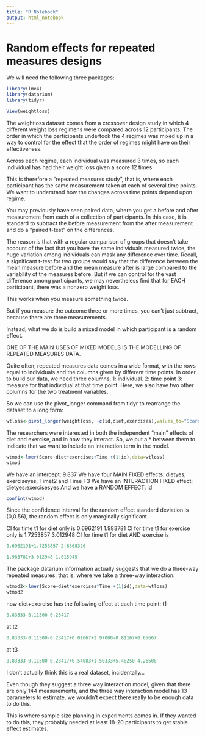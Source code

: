 ```yaml
---
title: "R Notebook"
output: html_notebook
---
```


# Random effects for repeated measures designs

We will need the following three packages:
```r
library(lme4)
library(datarium)
library(tidyr)
```

```r
View(weightloss)
```

The weightloss dataset comes from a crossover design study in which 4 different weight loss regimens were compared across 12 participants.  The order in which the participants undertook the 4 regimes was mixed up in a way to control for the effect that the order of regimes might have on their effectiveness.

Across each regime, each individual was measured 3 times, so each individual has had their weight loss given a score 12 times.

This is therefore a "repeated measures study", that is, where each participant has the same measurement taken at each of several time points.  We want to understand how the changes across time points depend upon regime.

You may previously have seen paired data, where you get a before and after measurement from each of a collection of participants.  In this case, it is standard to subtract the before measurement from the after measurement and do a "paired t-test" on the differences.

The reason is that with a regular comparison of groups that doesn't take account of the fact that you have the same individuals measured twice, the huge variation among individuals can mask any difference over time.  Recall, a significant t-test for two groups would say that the difference between the mean measure before and the mean measure after is large compared to the variability of the measures before.  But if we can control for the vast difference among participants, we may nevertheless find that for EACH participant, there was a nonzero weight loss.

This works when you measure something twice.

But if you measure the outcome three or more times, you can't just subtract, because there are three measurements.

Instead, what we do is build a mixed model in which participant is a random effect.

ONE OF THE MAIN USES OF MIXED MODELS IS THE MODELLING OF REPEATED MEASURES DATA.

Quite often, repeated measures data comes in a wide format, with the rows equal to individuals and the columns given by different time points.  In order to build our data, we need three columns, 1: individual.  2:  time point 3: measure for that individual at that time point.
Here, we also have two other columns for the two treatment variables.

So we can use the pivot_longer command from tidyr to rearrange the dataset to a long form:
```r
wtloss<-pivot_longer(weightloss, -c(id,diet,exercises),values_to="Score",names_to="Time")
```


The researchers were interested in both the independent "main" effects of diet and exercise, and in how they interact.  So, we put a * between them to indicate that we want to include an interaction term in the model.

```r
wtmod<-lmer(Score~diet*exercises+Time +(1|id),data=wtloss)
wtmod
```

We have an intercept:  9.837
We have four MAIN FIXED effects: dietyes, exerciseyes, Timet2 and Time T3
We have an INTERACTION FIXED effect: dietyes:exercisesyes
And we have a RANDOM EFFECT:  id

```r
confint(wtmod)
```

Since the confidence interval for the random effect standard deviation is (0,0.56), the random effect is only marginally significant

CI for time t1 for diet only is 0.6962191  1.983781
CI for time t1 for exercise only is 1.7253857  3.012948
CI for time t1 for diet AND exercise is 
```r
0.6962191+1.7253857-2.8368326
```
```r
1.983781+3.012948-1.015945
```

The package datarium information actually suggests that we do a three-way repeated measures, that is, where we take a three-way interaction:

```r
wtmod2<-lmer(Score~diet*exercises*Time +(1|id),data=wtloss)
wtmod2
```

now diet+exercise has the following effect at each time point:
t1
```r
0.83333-0.11500-0.23417
```

at t2
```r
0.83333-0.11500-0.23417+0.01667+1.97000-0.81167+0.65667
```

at t3
```r
0.83333-0.11500-0.23417+0.54083+1.50333+5.48250-4.26500
```

I don't actually think this is a real dataset, incidentally...

Even though they suggest a three way interaction model, given that there are only 144 measurements, and the three way interaction model has 13 parameters to estimate, we wouldn't expect there really to be enough data to do this.

This is where sample size planning in experiments comes in.  If they wanted to do this, they probably needed at least 18-20 participants to get stable effect estimates.